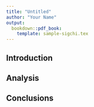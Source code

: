 ```yaml
---
title: "Untitled"
author: "Your Name"
output:
  bookdown::pdf_book:
    template: sample-sigchi.tex
---
```


## Introduction

## Analysis

## Conclusions
